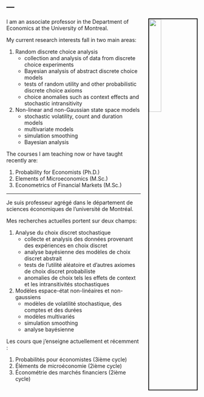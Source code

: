 ---
---

<img src="images/010.jpg" style="width:25%; border:2px solid; margin-left: 20px" align="right">

<link rel="stylesheet" href="styles.css" type="text/css">

I am an associate professor in the Department of Economics at the University of Montreal.

My current research interests fall in two main areas:  

1. Random discrete choice analysis  
    + collection and analysis of data from discrete choice experiments  
    + Bayesian analysis of abstract discrete choice models  
    + tests of random utility and other probabilistic discrete choice axioms  
    + choice anomalies such as context effects and stochastic intransitivity  
1. Non-linear and non-Gaussian state space models  
    + stochastic volatility, count and duration models
    + multivariate models
    + simulation smoothing
    + Bayesian analysis

The courses I am teaching now or have taught recently are:  

1. Probability for Economists (Ph.D.)  
1. Elements of Microeconomics (M.Sc.)  
1. Econometrics of Financial Markets (M.Sc.)  

*** 
Je suis professeur agrégé dans le département de sciences économiques de l'université de Montréal.

Mes recherches actuelles portent sur deux champs:

1. Analyse du choix discret stochastique
    + collecte et analysis des données provenant des expériences en choix discret
    + analyse bayésienne des modèles de choix discret abstrait
    + tests de l'utilité aléatoire et d'autres axiomes de choix discret probabiliste
    + anomalies de choix tels les effets de context et les intransitivités stochastiques
1. Modèles espace-état non-linéaires et non-gaussiens
    + modèles de volatilité stochastique, des comptes et des durées
    + modèles multivariés
    + simulation smoothing
    + analyse bayésienne
    
Les cours que j'enseigne actuellement et récemment :

1. Probabilités pour économistes (3ième cycle)
1. Éléments de microéconomie (2ième cycle)
1. Économétrie des marchés financiers (2ième cycle)
